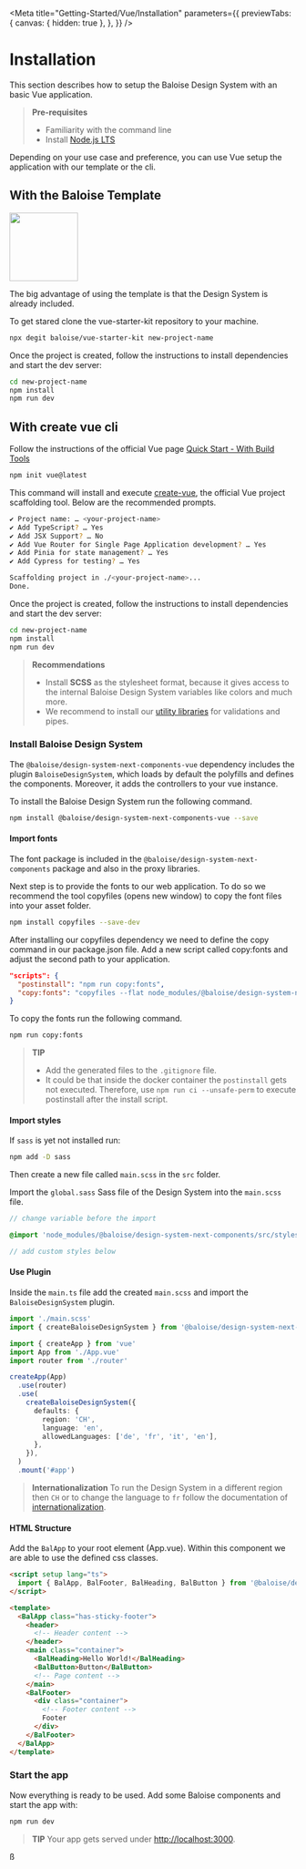 
<Meta
  title="Getting-Started/Vue/Installation"
  parameters={{
    previewTabs: {
      canvas: { hidden: true },
    },
  }}
/>

# Installation

This section describes how to setup the Baloise Design System with an basic Vue application.

> **Pre-requisites**
>
> - Familiarity with the command line
> - Install [Node.js LTS](https://nodejs.org/en/)

Depending on your use case and preference, you can use Vue setup the application with our template or the cli.

## With the Baloise Template

<img width="120px" src="https://github.com/baloise/vue-starter-kit/raw/master/src/assets/logo.svg" />

The big advantage of using the template is that the Design System is already included.

To get stared clone the vue-starter-kit repository to your machine.

```bash
npx degit baloise/vue-starter-kit new-project-name
```

Once the project is created, follow the instructions to install dependencies and start the dev server:

```bash
cd new-project-name
npm install
npm run dev
```

## With create vue cli

Follow the instructions of the official Vue page [Quick Start - With Build Tools](https://staging.vuejs.org/guide/quick-start.html#with-build-tools)

```sh
npm init vue@latest
```

This command will install and execute [create-vue](https://github.com/vuejs/create-vue), the official
Vue project scaffolding tool. Below are the recommended prompts.

```sh
✔ Project name: … <your-project-name>
✔ Add TypeScript? … Yes
✔ Add JSX Support? … No
✔ Add Vue Router for Single Page Application development? … Yes
✔ Add Pinia for state management? … Yes
✔ Add Cypress for testing? … Yes

Scaffolding project in ./<your-project-name>...
Done.
```

Once the project is created, follow the instructions to install dependencies and start the dev server:

```bash
cd new-project-name
npm install
npm run dev
```

> **Recommendations**
>
> - Install **SCSS** as the stylesheet format, because it gives access to the internal Baloise Design System variables like colors and much more.
> - We recommend to install our [utility libraries](https://github.com/baloise/web-app-utils) for validations and pipes.

### Install Baloise Design System

The `@baloise/design-system-next-components-vue` dependency includes the plugin `BaloiseDesignSystem`, which loads by default the polyfills and defines the components.
Moreover, it adds the controllers to your vue instance.

To install the Baloise Design System run the following command.

```bash
npm install @baloise/design-system-next-components-vue --save
```

#### Import fonts

The font package is included in the `@baloise/design-system-next-components` package and also in the proxy libraries.

Next step is to provide the fonts to our web application. To do so we recommend the tool copyfiles (opens new window) to copy the font files into your asset folder.

```bash
npm install copyfiles --save-dev
```

After installing our copyfiles dependency we need to define the copy command in our package.json file. Add a new script called copy:fonts and adjust the second path to your application.

```json
"scripts": {
  "postinstall": "npm run copy:fonts",
  "copy:fonts": "copyfiles --flat node_modules/@baloise/design-system-next-fonts/lib/* public/assets/fonts"
}
```

To copy the fonts run the following command.

```bash
npm run copy:fonts
```

> **TIP**
>
> - Add the generated files to the `.gitignore` file.
> - It could be that inside the docker container the `postinstall` gets not executed. Therefore, use `npm run ci --unsafe-perm` to execute postinstall after the install script.

#### Import styles

If `sass` is yet not installed run:

```sh
npm add -D sass
```

Then create a new file called `main.scss` in the `src` folder.

Import the `global.sass` Sass file of the Design System into the `main.scss` file.

```scss
// change variable before the import

@import 'node_modules/@baloise/design-system-next-components/src/styles/global';

// add custom styles below
```

#### Use Plugin

Inside the `main.ts` file add the created `main.scss` and import the `BaloiseDesignSystem` plugin.

```typescript
import './main.scss'
import { createBaloiseDesignSystem } from '@baloise/design-system-next-components-vue'

import { createApp } from 'vue'
import App from './App.vue'
import router from './router'

createApp(App)
  .use(router)
  .use(
    createBaloiseDesignSystem({
      defaults: {
        region: 'CH',
        language: 'en',
        allowedLanguages: ['de', 'fr', 'it', 'en'],
      },
    }),
  )
  .mount('#app')
```

> **Internationalization** To run the Design System in a different region then `CH` or to change the language to `fr` follow the documentation of [internationalization](?path=/docs/getting-started-internationalization--page).

#### HTML Structure

Add the `BalApp` to your root element (App.vue). Within this component we are able to use the defined css classes.

```html
<script setup lang="ts">
  import { BalApp, BalFooter, BalHeading, BalButton } from '@baloise/design-system-next-components-vue'
</script>

<template>
  <BalApp class="has-sticky-footer">
    <header>
      <!-- Header content -->
    </header>
    <main class="container">
      <BalHeading>Hello World!</BalHeading>
      <BalButton>Button</BalButton>
      <!-- Page content -->
    </main>
    <BalFooter>
      <div class="container">
        <!-- Footer content -->
        Footer
      </div>
    </BalFooter>
  </BalApp>
</template>
```

### Start the app

Now everything is ready to be used. Add some Baloise components and start the app with:

```bash
npm run dev
```

> **TIP**
> Your app gets served under [http://localhost:3000](http://localhost:3000).

<bal-doc-github link="/stories/getting-started/vue/01-installation.stories.mdx"></bal-doc-github>
ß
